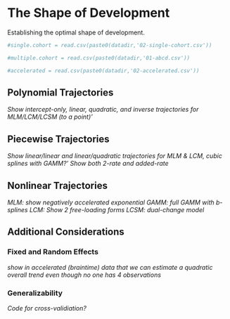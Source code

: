# The Shape of Development {#shape}

Establishing the optimal shape of development.

```r
#single.cohort = read.csv(paste0(datadir,'02-single-cohort.csv'))

#multiple.cohort = read.csv(paste0(datadir,'01-abcd.csv'))

#accelerated = read.csv(paste0(datadir,'02-accelerated.csv'))
```

## Polynomial Trajectories
*Show intercept-only, linear, quadratic, and inverse trajectories for MLM/LCM/LCSM (to a point)'*

## Piecewise Trajectories
*Show linear/linear and linear/quadratic trajectories for MLM & LCM, cubic splines with GAMM?'*
*Show both 2-rate and added-rate*

## Nonlinear Trajectories
*MLM: show negatively accelerated exponential*
*GAMM: full GAMM with b-splines*
*LCM: Show 2 free-loading forms*
*LCSM: dual-change model*


## Additional Considerations

### Fixed and Random Effects
*show in accelerated (braintime) data that we can estimate a quadratic overall trend even though no one has 4 observations*

### Generalizability
*Code for cross-validiation?*
